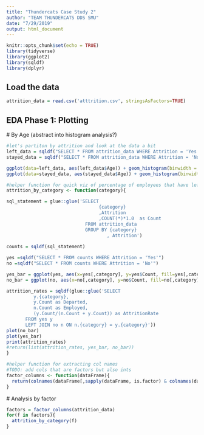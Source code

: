```yaml
---
title: "Thundercats Case Study 2"
author: "TEAM THUNDERCATS DDS SMU"
date: "7/29/2019"
output: html_document
---
```


```r
knitr::opts_chunk$set(echo = TRUE)
library(tidyverse)
library(ggplot2)
library(sqldf)
library(dplyr)
```

## Load the data
```r
attrition_data = read.csv('atttrition.csv', stringsAsFactors=TRUE)

```
## EDA Phase 1: Plotting
  
  # By Age (abstract into histogram analysis?)
```r
#let's partiton by attrition and look at the data a bit
left_data = sqldf("SELECT * FROM attrition_data WHERE Attrition = 'Yes'")
stayed_data = sqldf("SELECT * FROM attrition_data WHERE Attrition = 'No'")

ggplot(data=left_data, aes(left_data$Age)) + geom_histogram(binwidth = 3) 
ggplot(data=stayed_data, aes(stayed_data$Age)) + geom_histogram(binwidth = 3) 

```

```r
#helper function for quick viz of percentage of employees that have left
attrition_by_category <- function(category){

sql_statement = glue::glue('SELECT 
                                  {category}
                                  ,Attrition
                                  ,COUNT(*)*1.0  as Count
                             FROM attrition_data 
                             GROUP BY {category}
                                     , Attrition')  
  
counts = sqldf(sql_statement)

yes =sqldf("SELECT * FROM counts WHERE Attrition = 'Yes'")
no =sqldf("SELECT * FROM counts WHERE Attrition = 'No'")

yes_bar = ggplot(yes, aes(x=yes[,category], y=yes$Count, fill=yes[,category])) + geom_bar(stat = "identity") + labs(x = category, y='# Attrition', fill=category) 
no_bar = ggplot(no, aes(x=no[,category], y=no$Count, fill=no[,category])) + geom_bar(stat = "identity") + labs(x = category, y='# Attrition', fill=category) 

attrition_rates = sqldf(glue::glue('SELECT
          y.{category},
          y.Count as Departed,
          n.Count as Employed,
          (y.Count/(n.Count + y.Count)) as AttritionRate
       FROM yes y
       LEFT JOIN no n ON n.{category} = y.{category}'))
plot(no_bar)
plot(yes_bar)
print(attrition_rates)
#return(list(attrition_rates, yes_bar, no_bar))
}

#helper function for extracting col names
#TODO: add cols that are factors but also ints 
factor_columns <- function(dataFrame){
  return(colnames(dataFrame[,sapply(dataFrame, is.factor) & colnames(dataFrame) != "id"]))
}
```

 # Analysis by factor


```r
factors = factor_columns(attrition_data)
for(f in factors){
  attrition_by_category(f)
}

```
